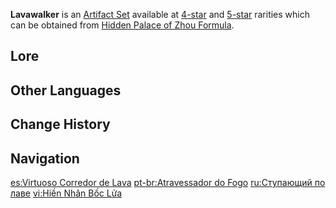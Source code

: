 {{Artifact Set Infobox
|id        = 506
|displayid = 509
|flower    = Lavawalker's Resolution
|plume     = Lavawalker's Salvation
|sands     = Lavawalker's Torment
|goblet    = Lavawalker's Epiphany
|circlet   = Lavawalker's Wisdom
|2pcBonus  = {{Color|Pyro RES}} increased by 40%.
|4pcBonus  = Increases DMG against opponents affected by {{Pyro}} by 35%.
|source4.1 = [[Hidden Palace of Zhou Formula]]
|source5.1 = [[Hidden Palace of Zhou Formula]]
|eff_att1  = Elemental RES Increase
|eff_att2  = Pyro RES Increase
|eff_att3  = Other DMG Bonus
}}
'''Lavawalker''' is an [[Artifact Set]] available at [[:Category:4-Star Artifacts|4-star]] and [[:Category:5-Star Artifacts|5-star]] rarities which can be obtained from [[Hidden Palace of Zhou Formula]].

==Lore==
{{ArtifactLore}}

==Other Languages==
{{Other Languages
|en      = Lavawalker
|zhs     = 渡过烈火的贤人
|zhs_rm  = Dùguò Lièhuǒ de Xiánrén
|zht     = 渡過烈火的賢人
|zht_rm  = Dùguò Lièhuǒ de Xiánrén
|zh_tl   = Fire-Crossing Sage
|ja      = 烈火を渡る賢者
|ja_rm   = Rekka wo Wataru Kenja
|ja_tl   = Fire-Crossing Sage
|ko      = 불 위를 걷는 현인
|ko_rm   = Bul Wi-reul Geonneun Hyeon'in
|ko_tl   = Sage Who's Walking on Fire
|es      = Virtuoso Corredor de Lava
|es_tl   = Virtuous Lava Runner
|fr      = Marcheur du feu
|fr_tl   = Fire Walker
|ru      = Ступающий по лаве
|ru_tl   = Lavawalker
|th      = Lavawalker
|vi      = Hiền Nhân Bốc Lửa
|vi_tl   = Fiery Sage
|de      = Feuer durchwandernder Heiliger
|de_tl   = Fire Transmigrating Saint
|id      = Lavawalker
|pt      = Atravessador do Fogo
|pt_tl   = Crosser of Fire
}}

==Change History==
{{Change History|1.0}}

==Navigation==
{{Artifact Navbox}}

[[es:Virtuoso Corredor de Lava]]
[[pt-br:Atravessador do Fogo]]
[[ru:Ступающий по лаве]]
[[vi:Hiền Nhân Bốc Lửa]]